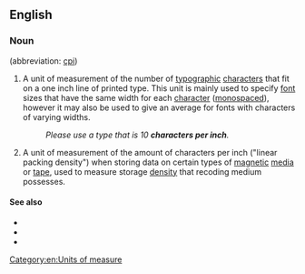 ==English==

===Noun===
{{head|en|noun|head=[[characters]] [[per]] [[inch]]}} (abbreviation: [[cpi]])

# {{lb|en|design|typography}} A unit of measurement of the number of [[typographic]] [[characters]] that fit on a one inch line of printed type. This unit is mainly used to specify [[font]] sizes that have the same width for each [[character]] ([[monospaced]]), however it may also be used to give an average for fonts with characters of varying widths.
#: ''Please use a type that is 10 '''characters per inch'''.''
# {{lb|en|electronic media}} A unit of measurement of the amount of characters per inch ("linear packing density") when storing data on certain types of [[magnetic]] [[media]] or [[tape]], used to measure storage [[density]] that recoding medium possesses.

====See also====
* {{l|en|dpi}}
* {{l|en|ppi}}
* {{l|en|pitch}}

[[Category:en:Units of measure]]